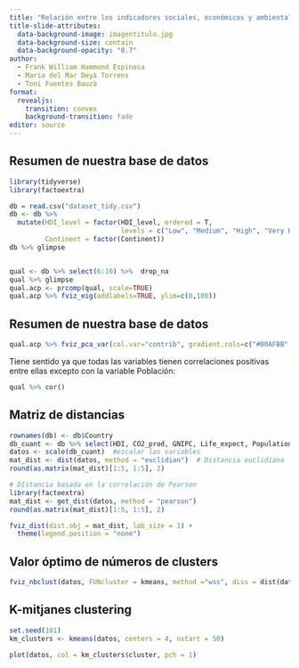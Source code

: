 ```yaml
---
title: "Relación entre los indicadores sociales, económicos y ambientales alrededor del mundo"
title-slide-attributes:
  data-background-image: imagentitulo.jpg
  data-background-size: contain
  data-background-opacity: "0.7"
author:
  - Frank William Hammond Espinosa
  - Maria del Mar Deyà Torrens
  - Toni Fuentes Bauzà
format: 
  revealjs:
    transition: convex
    background-transition: fade
editor: source
---
```


## Resumen de nuestra base de datos


```r
library(tidyverse)
library(factoextra)

db = read.csv("dataset_tidy.csv") 
db <- db %>% 
  mutate(HDI_level = factor(HDI_level, ordered = T, 
                            levels = c("Low", "Medium", "High", "Very High")), 
         Continent = factor(Continent))
db %>% glimpse


qual <- db %>% select(6:10) %>%  drop_na 
qual %>% glimpse
qual.acp <- prcomp(qual, scale=TRUE)
qual.acp %>% fviz_eig(addlabels=TRUE, ylim=c(0,100))
```

## Resumen de nuestra base de datos
```r
qual.acp %>% fviz_pca_var(col.var="contrib", gradient.cols=c("#00AFBB", "#E7B800", "#FC4E07"),repel=TRUE)
```
Tiene sentido ya que todas las variables tienen correlaciones positivas entre ellas excepto con la variable Población:
```r
qual %>% cor() 
```


## Matriz de distancias


```r
rownames(db) <- db$Country 
db_cuant <- db %>% select(HDI, CO2_prod, GNIPC, Life_expect, Population) %>% na.omit()
datos <- scale(db_cuant)  #escalar las variables
mat_dist <- dist(datos, method = "euclidian")  # Distancia euclidíana
round(as.matrix(mat_dist)[1:5, 1:5], 2)
```

```r
# DIstancia basada en la correlación de Pearson
library(factoextra)
mat_dist <- get_dist(datos, method = "pearson") 
round(as.matrix(mat_dist)[1:5, 1:5], 2)
```
```r
fviz_dist(dist.obj = mat_dist, lab_size = 1) +
  theme(legend.position = "none")
```

## Valor óptimo de números de clusters

```r
fviz_nbclust(datos, FUNcluster = kmeans, method ="wss", diss = dist(datos, method = "euclidian"))
```


## K-mitjanes clustering

```r
set.seed(101)
km_clusters <- kmeans(datos, centers = 4, nstart = 50)

plot(datos, col = km_clusters$cluster, pch = 1)
```

